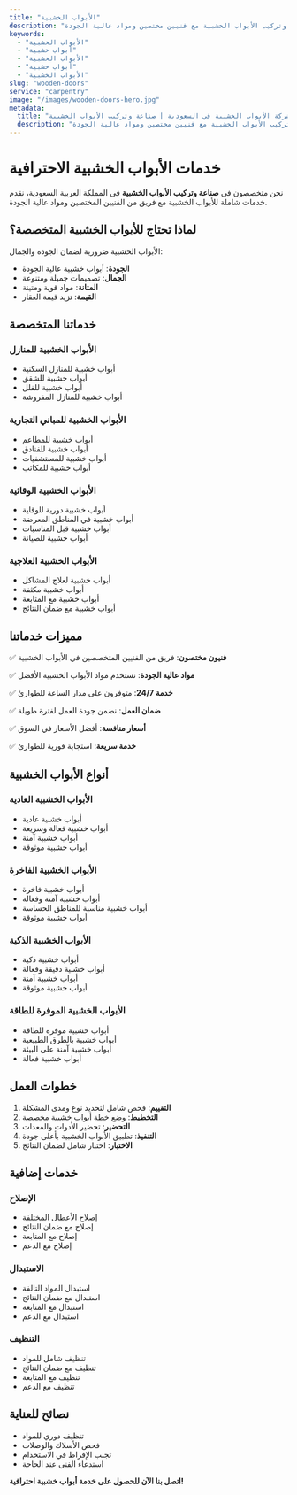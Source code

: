 ```yaml
---
title: "الأبواب الخشبية"
description: "خدمات صناعة وتركيب الأبواب الخشبية مع فنيين مختصين ومواد عالية الجودة"
keywords:
  - "الأبواب الخشبية"
  - "أبواب خشبية"
  - "الأبواب الخشبية"
  - "أبواب خشبية"
  - "الأبواب الخشبية"
slug: "wooden-doors"
service: "carpentry"
image: "/images/wooden-doors-hero.jpg"
metadata:
  title: "شركة الأبواب الخشبية في السعودية | صناعة وتركيب الأبواب الخشبية"
  description: "أفضل شركة أبواب خشبية في السعودية. خدمات صناعة وتركيب الأبواب الخشبية مع فنيين مختصين ومواد عالية الجودة."
---
```


# خدمات الأبواب الخشبية الاحترافية

نحن متخصصون في **صناعة وتركيب الأبواب الخشبية** في المملكة العربية السعودية، نقدم خدمات شاملة للأبواب الخشبية مع فريق من الفنيين المختصين ومواد عالية الجودة.

## لماذا تحتاج للأبواب الخشبية المتخصصة؟

الأبواب الخشبية ضرورية لضمان الجودة والجمال:

- **الجودة**: أبواب خشبية عالية الجودة
- **الجمال**: تصميمات جميلة ومتنوعة
- **المتانة**: مواد قوية ومتينة
- **القيمة**: تزيد قيمة العقار

## خدماتنا المتخصصة

### الأبواب الخشبية للمنازل
- أبواب خشبية للمنازل السكنية
- أبواب خشبية للشقق
- أبواب خشبية للفلل
- أبواب خشبية للمنازل المفروشة

### الأبواب الخشبية للمباني التجارية
- أبواب خشبية للمطاعم
- أبواب خشبية للفنادق
- أبواب خشبية للمستشفيات
- أبواب خشبية للمكاتب

### الأبواب الخشبية الوقائية
- أبواب خشبية دورية للوقاية
- أبواب خشبية في المناطق المعرضة
- أبواب خشبية قبل المناسبات
- أبواب خشبية للصيانة

### الأبواب الخشبية العلاجية
- أبواب خشبية لعلاج المشاكل
- أبواب خشبية مكثفة
- أبواب خشبية مع المتابعة
- أبواب خشبية مع ضمان النتائج

## مميزات خدماتنا

✅ **فنيون مختصون**: فريق من الفنيين المتخصصين في الأبواب الخشبية

✅ **مواد عالية الجودة**: نستخدم مواد الأبواب الخشبية الأفضل

✅ **خدمة 24/7**: متوفرون على مدار الساعة للطوارئ

✅ **ضمان العمل**: نضمن جودة العمل لفترة طويلة

✅ **أسعار منافسة**: أفضل الأسعار في السوق

✅ **خدمة سريعة**: استجابة فورية للطوارئ

## أنواع الأبواب الخشبية

### الأبواب الخشبية العادية
- أبواب خشبية عادية
- أبواب خشبية فعالة وسريعة
- أبواب خشبية آمنة
- أبواب خشبية موثوقة

### الأبواب الخشبية الفاخرة
- أبواب خشبية فاخرة
- أبواب خشبية آمنة وفعالة
- أبواب خشبية مناسبة للمناطق الحساسة
- أبواب خشبية موثوقة

### الأبواب الخشبية الذكية
- أبواب خشبية ذكية
- أبواب خشبية دقيقة وفعالة
- أبواب خشبية آمنة
- أبواب خشبية موثوقة

### الأبواب الخشبية الموفرة للطاقة
- أبواب خشبية موفرة للطاقة
- أبواب خشبية بالطرق الطبيعية
- أبواب خشبية آمنة على البيئة
- أبواب خشبية فعالة

## خطوات العمل

1. **التقييم**: فحص شامل لتحديد نوع ومدى المشكلة
2. **التخطيط**: وضع خطة أبواب خشبية مخصصة
3. **التحضير**: تحضير الأدوات والمعدات
4. **التنفيذ**: تطبيق الأبواب الخشبية بأعلى جودة
5. **الاختبار**: اختبار شامل لضمان النتائج

## خدمات إضافية

### الإصلاح
- إصلاح الأعطال المختلفة
- إصلاح مع ضمان النتائج
- إصلاح مع المتابعة
- إصلاح مع الدعم

### الاستبدال
- استبدال المواد التالفة
- استبدال مع ضمان النتائج
- استبدال مع المتابعة
- استبدال مع الدعم

### التنظيف
- تنظيف شامل للمواد
- تنظيف مع ضمان النتائج
- تنظيف مع المتابعة
- تنظيف مع الدعم

## نصائح للعناية

- تنظيف دوري للمواد
- فحص الأسلاك والوصلات
- تجنب الإفراط في الاستخدام
- استدعاء الفني عند الحاجة

**اتصل بنا الآن للحصول على خدمة أبواب خشبية احترافية!**
